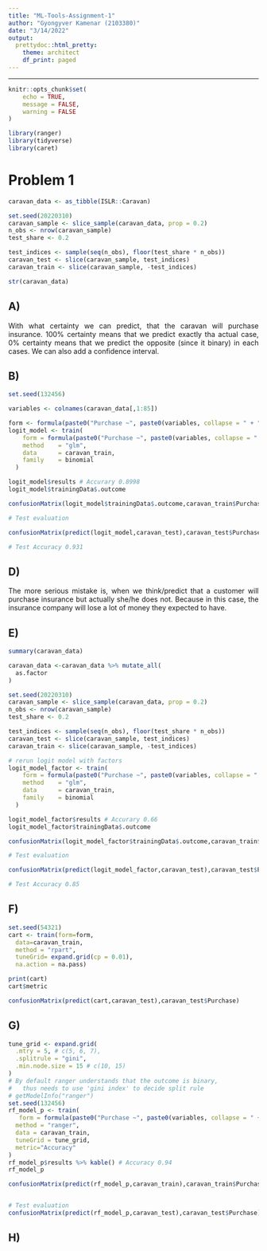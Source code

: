 ```yaml
---
title: "ML-Tools-Assignment-1"
author: "Gyongyver Kamenar (2103380)"
date: "3/14/2022"
output:
  prettydoc::html_pretty:
    theme: architect
    df_print: paged
---
```


<style>
body {
text-align: justify}
</style>

---

```r
knitr::opts_chunk$set(
	echo = TRUE,
	message = FALSE,
	warning = FALSE
)
```


```r
library(ranger)
library(tidyverse)
library(caret)
```


# Problem 1


```r


caravan_data <- as_tibble(ISLR::Caravan)

set.seed(20220310)
caravan_sample <- slice_sample(caravan_data, prop = 0.2)
n_obs <- nrow(caravan_sample)
test_share <- 0.2

test_indices <- sample(seq(n_obs), floor(test_share * n_obs))
caravan_test <- slice(caravan_sample, test_indices)
caravan_train <- slice(caravan_sample, -test_indices)

str(caravan_data)
```


## A)

With what certainty we can predict, that the caravan will purchase insurance. 100% certainty means that we predict exactly tha actual case, 0% certainty means that we predict the opposite (since it binary) in each cases. We can also add a confidence interval.

## B)

```r

set.seed(132456)

variables <- colnames(caravan_data[,1:85])

form <- formula(paste0("Purchase ~", paste0(variables, collapse = " + ")))
logit_model <- train(
    form = formula(paste0("Purchase ~", paste0(variables, collapse = " + "))),
    method    = "glm",
    data      = caravan_train,
    family    = binomial
  )

logit_model$results # Accurary 0.8998
logit_model$trainingData$.outcome

confusionMatrix(logit_model$trainingData$.outcome,caravan_train$Purchase)

# Test evaluation

confusionMatrix(predict(logit_model,caravan_test),caravan_test$Purchase)

# Test Accuracy 0.931

```



## D)

The more serious mistake is, when we think/predict that a customer will purchase insurance but actually she/he does not. Because in this case, the insurance company will lose a lot of money they expected to have. 

## E)

```r

summary(caravan_data)

caravan_data <-caravan_data %>% mutate_all(
  as.factor
)

set.seed(20220310)
caravan_sample <- slice_sample(caravan_data, prop = 0.2)
n_obs <- nrow(caravan_sample)
test_share <- 0.2

test_indices <- sample(seq(n_obs), floor(test_share * n_obs))
caravan_test <- slice(caravan_sample, test_indices)
caravan_train <- slice(caravan_sample, -test_indices)

# rerun logit model with factors
logit_model_factor <- train(
    form = formula(paste0("Purchase ~", paste0(variables, collapse = " + "))),
    method    = "glm",
    data      = caravan_train,
    family    = binomial
  )

logit_model_factor$results # Accurary 0.66
logit_model_factor$trainingData$.outcome

confusionMatrix(logit_model_factor$trainingData$.outcome,caravan_train$Purchase)

# Test evaluation

confusionMatrix(predict(logit_model_factor,caravan_test),caravan_test$Purchase)

# Test Accuracy 0.85


```

## F)


```r
set.seed(54321)
cart <- train(form=form,
  data=caravan_train,
  method = "rpart",
  tuneGrid= expand.grid(cp = 0.01),
  na.action = na.pass)

print(cart)
cart$metric

confusionMatrix(predict(cart,caravan_test),caravan_test$Purchase)
```


## G)


```r

tune_grid <- expand.grid(
  .mtry = 5, # c(5, 6, 7),
  .splitrule = "gini",
  .min.node.size = 15 # c(10, 15)
)
# By default ranger understands that the outcome is binary, 
#   thus needs to use 'gini index' to decide split rule
# getModelInfo("ranger")
set.seed(132456)
rf_model_p <- train(
   form = formula(paste0("Purchase ~", paste0(variables, collapse = " + "))),
  method = "ranger",
  data = caravan_train,
  tuneGrid = tune_grid,
  metric="Accuracy"
)
rf_model_p$results %>% kable() # Accuracy 0.94
rf_model_p

confusionMatrix(predict(rf_model_p,caravan_train),caravan_train$Purchase)


# Test evaluation
confusionMatrix(predict(rf_model_p,caravan_test),caravan_test$Purchase)

```


## H)


